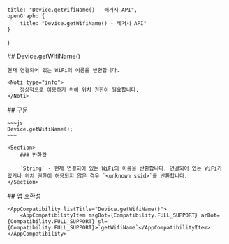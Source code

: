 
    title: "Device.getWifiName() - 레거시 API",
    openGraph: {
        title: "Device.getWifiName() - 레거시 API"
    }
}

<Section>
    ## Device.getWifiName()

    현재 연결되어 있는 WiFi의 이름을 반환합니다.

    <Noti type="info">
        정상적으로 이용하기 위해 위치 권한이 필요합니다.
    </Noti>
</Section>
<Section>
    ## 구문

    ~~~js
    Device.getWifiName();
    ~~~

    <Section>
        ### 반환값

        `String` - 현재 연결되어 있는 WiFi의 이름을 반환합니다. 연결되어 있는 WiFi가 없거나 위치 권한이 허용되지 않은 경우 `<unknown ssid>`를 반환합니다.
    </Section>
</Section>
<Section>
    ## 앱 호환성

    <AppCompatibility listTitle="Device.getWifiName()">
        <AppCompatibilityItem msgBot={Compatibility.FULL_SUPPORT} arBot={Compatibility.FULL_SUPPORT} sl={Compatibility.FULL_SUPPORT}>`getWifiName`</AppCompatibilityItem>
    </AppCompatibility>
</Section>